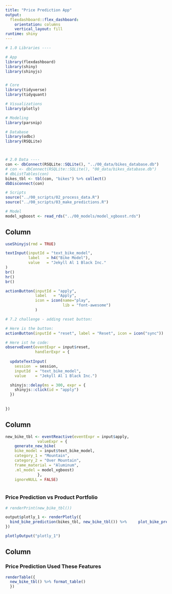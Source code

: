 ```yaml
---
title: "Price Prediction App"
output: 
  flexdashboard::flex_dashboard:
    orientation: columns
    vertical_layout: fill
runtime: shiny
---
```


```r

# 1.0 Libraries ----

# App
library(flexdashboard)
library(shiny)
library(shinyjs)


# Core
library(tidyverse)
library(tidyquant)

# Visualizations
library(plotly)

# Modeling
library(parsnip)

# Database
library(odbc)
library(RSQLite)



# 2.0 Data ----
con <- dbConnect(RSQLite::SQLite(), "../00_data/bikes_database.db")
# con <- dbConnect(RSQLite::SQLite(), "00_data/bikes_database.db")
# dbListTables(con)
bikes_tbl <- tbl(con, "bikes") %>% collect()
dbDisconnect(con)

# Scripts
source("../00_scripts/02_process_data.R")
source("../00_scripts/03_make_predictions.R")

# Model
model_xgboost <- read_rds("../00_models/model_xgboost.rds")
```

Column {.sidebar}
-----------------------------------------------------------------------


```r

useShinyjs(rmd = TRUE)

textInput(inputId = "text_bike_model", 
          label   = h4("Bike Model"),
          value   = "Jekyll Al 1 Black Inc."
)
br()
hr()
br()

actionButton(inputId = "apply",
             label   = "Apply",
             icon = icon(name="play", 
                         lib = "font-awesome")
             )

# 7.2 challenge - adding reset button:

# Here is the button:
actionButton(inputId = "reset", label = "Reset", icon = icon("sync"))

# Here ist he code:
observeEvent(eventExpr = input$reset, 
             handlerExpr = {
  
  updateTextInput(
    session  = session, 
    inputId  = "text_bike_model", 
    value    = "Jekyll Al 1 Black Inc.")

  shinyjs::delay(ms = 300, expr = {
    shinyjs::click(id = "apply")
  })
 
  
})
```

Column {data-width=650}
-----------------------------------------------------------------------

```r

new_bike_tbl <- eventReactive(eventExpr = input$apply,
              valueExpr = {
    generate_new_bike(
    bike_model = input$text_bike_model,
    category_1 = "Mountain", 
    category_2 = "Over Mountain", 
    frame_material = "Aluminum", 
    .ml_model = model_xgboost)
              },
    ignoreNULL = FALSE)
 
```


### Price Prediction vs Product Portfolio

```r

# renderPrint(new_bike_tbl())

output$plotly_1 <- renderPlotly({
  bind_bike_prediction(bikes_tbl, new_bike_tbl()) %>%     plot_bike_prediction()
})

plotlyOutput("plotly_1")


```

Column {data-width=350}
-----------------------------------------------------------------------

### Price Prediction Used These Features

```r
renderTable({
  new_bike_tbl() %>% format_table()
  })

```


